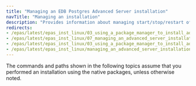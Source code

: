 ```yaml
---
title: "Managing an EDB Postgres Advanced Server installation"
navTitle: "Managing an installation"
description: "Provides information about managing start/stop/restart of services, managing authentication, and initializing new clusters"
redirects:
- /epas/latest/epas_inst_linux/03_using_a_package_manager_to_install_advanced_server/#configuring-a-package-installation
- /epas/latest/epas_inst_linux/07_managing_an_advanced_server_installation/
- /epas/latest/epas_inst_linux/03_using_a_package_manager_to_install_advanced_server/#starting-multiple-postmasters-with-different-clusters
- /epas/latest/epas_inst_linux/managing_an_advanced_server_installation/
---
```


 The commands and paths shown in the following topics assume that you performed an installation using the native packages, unless otherwise noted.
